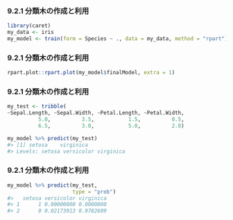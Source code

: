 ### 9.2.1 分類木の作成と利用

```r
library(caret)
my_data <- iris
my_model <- train(form = Species ~ ., data = my_data, method = "rpart")
```

### 9.2.1 分類木の作成と利用

```r
rpart.plot::rpart.plot(my_model$finalModel, extra = 1)
```

### 9.2.1 分類木の作成と利用

```r
my_test <- tribble(
~Sepal.Length, ~Sepal.Width, ~Petal.Length, ~Petal.Width,
          5.0,          3.5,           1.5,          0.5,
          6.5,          3.0,           5.0,          2.0)

my_model %>% predict(my_test)
#> [1] setosa    virginica
#> Levels: setosa versicolor virginica
```

### 9.2.1 分類木の作成と利用

```r
my_model %>% predict(my_test,
                     type = "prob")
#>   setosa versicolor virginica
#> 1      1 0.00000000 0.0000000
#> 2      0 0.02173913 0.9782609
```

